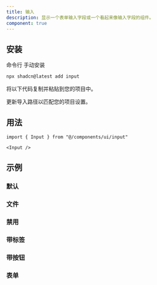 ```yaml
---
title: 输入
description: 显示一个表单输入字段或一个看起来像输入字段的组件。
component: true
---
```


<ComponentPreview
  name="input-demo"
  className="[&_input]:max-w-xs"
  description="一个表单输入组件."
/>

## 安装

<CodeTabs>

<TabsList>
  <TabsTrigger value="cli">命令行</TabsTrigger>
  <TabsTrigger value="manual">手动安装</TabsTrigger>
</TabsList>
<TabsContent value="cli">

```bash
npx shadcn@latest add input
```

</TabsContent>

<TabsContent value="manual">

<Steps>

<Step>将以下代码复制并粘贴到您的项目中。</Step>

<ComponentSource name="input" />

<Step>更新导入路径以匹配您的项目设置。</Step>

</Steps>

</TabsContent>

</CodeTabs>

## 用法

```tsx
import { Input } from "@/components/ui/input"
```

```tsx
<Input />
```

## 示例

### 默认

<ComponentPreview
  name="input-demo"
  className="[&_input]:max-w-xs"
  description="一个表单输入组件."
/>

### 文件

<ComponentPreview
  name="input-file"
  className="[&_input]:max-w-xs"
  description="一个文件输入组件."
/>

### 禁用

<ComponentPreview
  name="input-disabled"
  className="[&_input]:max-w-xs"
  description="一个禁用的输入组件."
/>

### 带标签

<ComponentPreview
  name="input-with-label"
  className="[&_input]:max-w-xs"
  description="一个带标签的输入组件."
/>

### 带按钮

<ComponentPreview
  name="input-with-button"
  className="[&_input]:max-w-xs"
  description="一个带按钮的输入组件."
/>

### 表单

<ComponentPreview name="input-form" />